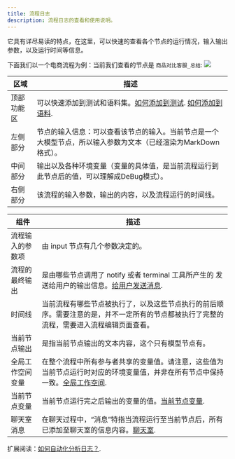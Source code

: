 ```yaml
---
title: 流程日志
description: 流程日志的查看和使用说明。
---
```


<Callout type="info" title="流程日志是本系统的一个亮点">
它具有详尽易读的特点，在这里，可以快速的查看各个节点的运行情况，输入输出参数，以及运行时间等信息。
</Callout>

下面我们以一个电商流程为例：当前我们查看的节点是 `商品对比客服_总结`:
![](./imgs/wf_log_demo.png)

| 区域 | 描述 |
|------|------|
| 顶部功能区 | 可以快速添加到测试和语料集。[如何添加到测试](/docs/y-agent/about_test/add_test). [如何添加到语料](/docs/y-agent/corpus/add_corpus). |
| 左侧部分 | 节点的输入信息：可以查看该节点的输入。当前节点是一个大模型节点，所以输入参数为文本（已经渲染为MarkDown格式）。 |
| 中间部分 | 输出以及各种环境变量（变量的具体值，是当前流程运行到此节点后的值，可以理解成DeBug模式）。 |
| 右侧部分 | 该流程的输入参数，输出的内容，以及流程运行的时间线。 |

| 组件 | 描述 |
|------|------|
| 流程输入的参数项 | 由 input 节点有几个参数决定的。 |
| 流程的最终输出 | 是由哪些节点调用了 notify 或者 terminal 工具所产生的 发送给用户的输出信息。[给用户发送消息](/docs/y-agent/work_flow/prompt_guide#执行器). |
| 时间线 | 当前流程有哪些节点被执行了，以及这些节点执行的前后顺序。需要注意的是，并不一定所有的节点都被执行了完整的流程，需要进入流程编辑页面查看。 |
| 当前节点输出 | 是指当前节点输出的文本内容，这个只有模型节点有。 |
| 全局工作空间变量 | 在整个流程中所有参与者共享的变量值。请注意，这些值为当前节点运行时对应的环境变量值，并非在所有节点中保持一致。[全局工作空间](./concept#工作空间). |
| 当前节点变量 | 当前节点运行完之后输出的变量的值。[当前节点变量](./public/role_output_var). |
| 聊天室消息 | 在聊天过程中，“消息”特指当流程运行至当前节点后，所有已添加至聊天室的信息内容。[聊天室](./concept#聊天室). |

扩展阅读：[如何自动化分析日志？](/docs/y-agent/demo/auto_analyze_logs).